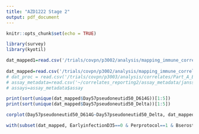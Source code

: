 ```yaml
---
title: "AZD1222 Stage 2"
output: pdf_document
---
```


```r
knitr::opts_chunk$set(echo = TRUE)

```

```r
library(survey)
library(kyotil)

dat_mapped1=read.csv('/trials/covpn/p3002/analysis/mapping_immune_correlates/stage1/adata/COVID_AstraZeneca_realdata_20221208.csv')
 
dat_mapped=read.csv('/trials/covpn/p3002/analysis/mapping_immune_correlates/stage2/adata/COVID_AstraZeneca_stage2_mapped_20240129.csv')
# dat_proc = read.csv('/trials/covpn/p3003/analysis/correlates/Part_A_Blinded_Phase_Data/adata/janssen_partA_VL_data_processed_20240126.csv')
# assay_metadata=read.csv('~/correlates_reporting2/assay_metadata/janssen_partA_VL_assay_metadata.csv')
# assays=assay_metadata$assay

```



```r
print(sort(unique(dat_mapped$Day57pseudoneutid50_D614G))[1:5])
print(sort(unique(dat_mapped$Day57pseudoneutid50_Delta))[1:5])
```


```r
corplot(Day57pseudoneutid50_D614G~Day57pseudoneutid50_Delta, dat_mapped)
```


```r
with(subset(dat_mapped, EarlyinfectionD35==0 & Perprotocol==1 & Bserostatus==0), mytable(CohortInd, EventIndPrimaryD35, Trt))
```


